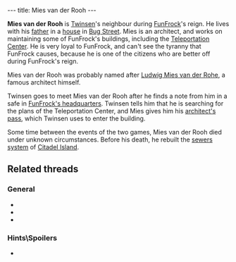 ---
title: Mies van der Rooh
---

{{twinsunica import}}{{Infobox Character
 |image=Mies_Van_Der_Rooh.JPG
 |race=rabbibunny
 |gender=Male
 |size=average
 |age=young
 |magical=no
 |lba1=yes
 |lba2=
 |alignment=neutral
 |occupation=
 |requires=
 |amount=
 |fam1=
 |fam2=
 |planet=
 |island=
 |building=
}}

'''Mies van der Rooh''' is [[Twinsen]]'s neighbour during [[FunFrock]]'s reign. He lives with his [[Mies van der Rooh's father|father]] in a [[Van der Rooh's residence|house]] in [[Bug Street]]. Mies is an architect, and works on maintaining some of FunFrock's buildings, including the [[Teleportation Center]]. He is very loyal to FunFrock, and can't see the tyranny that FunFrock causes, because he is one of the citizens who are better off during FunFrock's reign.

Mies van der Rooh was probably named after [http://en.wikipedia.org/wiki/Mies_van_der_rohe Ludwig Mies van der Rohe], a famous architect himself.

Twinsen goes to meet Mies van der Rooh after he finds a note from him in a safe in [[FunFrock's headquarters]]. Twinsen tells him that he is searching for the plans of the Teleportation Center, and Mies gives him his [[architect's pass]], which Twinsen uses to enter the building.

Some time between the events of the two games, Mies van der Rooh died under unknown circumstances. Before his death, he rebuilt the [[Citadel Island sewers|sewers system]] of [[Citadel Island]].

==Related threads==
===General===
* {{thread|id=10195|title=Interesting LBA facts <nowiki>[Discuss]</nowiki>}}
* {{thread|id=2886|title=Dad! Do you have a key with you?}}
* {{thread|id=2481|title=Another odd quote}}

===Hints\Spoilers===
* {{thread|id=7260|title=Bit of Help, please??}}

<!-- remove these category links when they're all automated by categorizers...
[[Category:Rabbibunnies]]
[[Category:Average characters]]
[[Category:Male characters]]
[[Category:Adult characters]]
[[Category:Citadel Island inhabitants]] -->